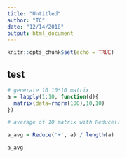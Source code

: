 ```yaml
---
title: "Untitled"
author: "TC"
date: "12/14/2018"
output: html_document
---
```


```r
knitr::opts_chunk$set(echo = TRUE)
```



## test


```r
# generate 10 10*10 matrix 
a = lapply(1:10, function(d){
  matrix(data=rnorm(100),10,10)
})

# average of 10 matrix with Reduce()

a_avg = Reduce('+', a) / length(a)

a_avg


```

```r

```

